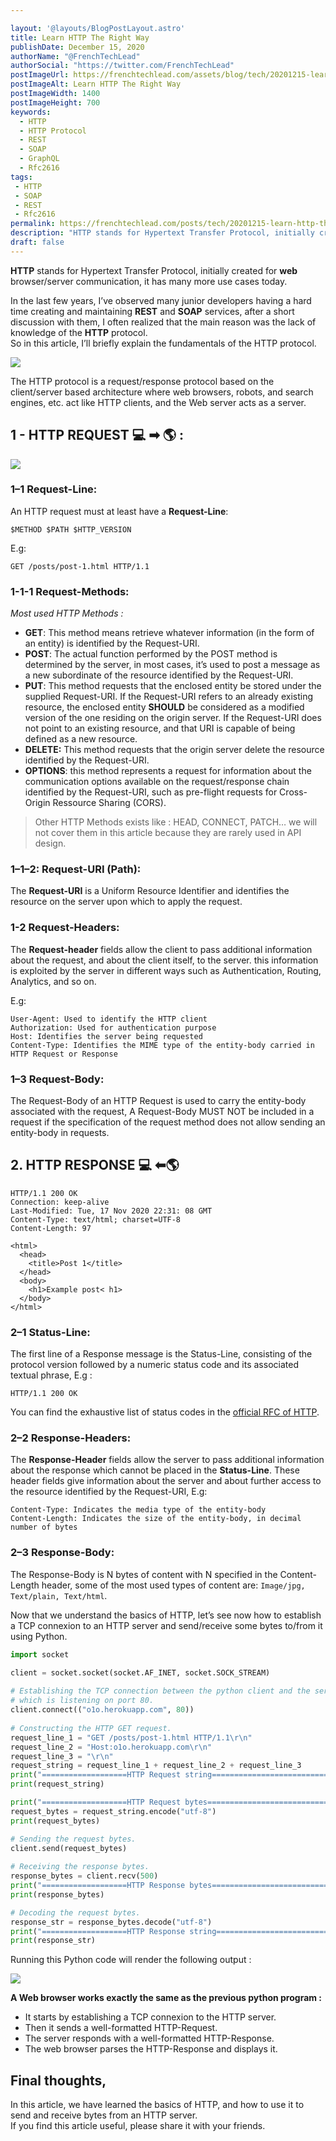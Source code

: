 ```yaml
---

layout: '@layouts/BlogPostLayout.astro'
title: Learn HTTP The Right Way
publishDate: December 15, 2020
authorName: "@FrenchTechLead"
authorSocial: "https://twitter.com/FrenchTechLead"
postImageUrl: https://frenchtechlead.com/assets/blog/tech/20201215-learn-http-the-right-way/0.png
postImageAlt: Learn HTTP The Right Way
postImageWidth: 1400
postImageHeight: 700
keywords:
  - HTTP
  - HTTP Protocol
  - REST
  - SOAP
  - GraphQL
  - Rfc2616
tags:
 - HTTP
 - SOAP
 - REST
 - Rfc2616
permalink: https://frenchtechlead.com/posts/tech/20201215-learn-http-the-right-way/
description: "HTTP stands for Hypertext Transfer Protocol, initially created for web browser/server communication, it has many more use cases today."
draft: false
---
```


**HTTP** stands for Hypertext Transfer Protocol, initially created for **web** browser/server communication, it has many more use cases today.



In the last few years, I’ve observed many junior developers having a hard time creating and maintaining **REST** and **SOAP** services, after a short discussion with them, I often realized that the main reason was the lack of knowledge of the **HTTP** protocol.  
So in this article, I’ll briefly explain the fundamentals of the HTTP protocol.

<Image w="624" h="214" src={img1} t="Client/Server Architecture" solo="true" />

The HTTP protocol is a request/response protocol based on the client/server based architecture where web browsers, robots, and search engines, etc. act like HTTP clients, and the Web server acts as a server.




## 1 - HTTP REQUEST 💻 ➡ 🌎 :


<Image w="624" h="214" src={img2} t="Example of HTTP Request" solo="true" />

###  1–1 Request-Line:


An HTTP request must at least have a **Request-Line**:

```
$METHOD $PATH $HTTP_VERSION
```

E.g:

```
GET /posts/post-1.html HTTP/1.1
```



###  1-1-1 Request-Methods:

_Most used HTTP Methods :_

*   **GET**: This method means retrieve whatever information (in the form of an entity) is identified by the Request-URI.
*   **POST**: The actual function performed by the POST method is determined by the server, in most cases, it’s used to post a message as a new subordinate of the resource identified by the Request-URI.
*   **PUT**: This method requests that the enclosed entity be stored under the supplied Request-URI. If the Request-URI refers to an already existing resource, the enclosed entity **SHOULD** be considered as a modified version of the one residing on the origin server. If the Request-URI does not point to an existing resource, and that URI is capable of being defined as a new resource.
*   **DELETE:** This method requests that the origin server delete the resource identified by the Request-URI.
*   **OPTIONS**: this method represents a request for information about the communication options available on the request/response chain identified by the Request-URI, such as pre-flight requests for Cross-Origin Ressource Sharing (CORS).

> Other HTTP Methods exists like : HEAD, CONNECT, PATCH… we will not cover them in this article because they are rarely used in API design.




###  1–1–2: Request-URI (Path):

The **Request-URI** is a Uniform Resource Identifier and identifies the resource on the server upon which to apply the request.




###  1-2 Request-Headers:

The **Request-header** fields allow the client to pass additional information about the request, and about the client itself, to the server. this information is exploited by the server in different ways such as Authentication, Routing, Analytics, and so on.

E.g:

```marko
User-Agent: Used to identify the HTTP client
Authorization: Used for authentication purpose
Host: Identifies the server being requested
Content-Type: Identifies the MIME type of the entity-body carried in HTTP Request or Response
```



###  1–3 Request-Body:

The Request-Body of an HTTP Request is used to carry the entity-body associated with the request, A Request-Body MUST NOT be included in a request if the specification of the request method does not allow sending an entity-body in requests.




## 2. HTTP RESPONSE 💻 ⬅🌎
```
HTTP/1.1 200 OK
Connection: keep-alive
Last-Modified: Tue, 17 Nov 2020 22:31: 08 GMT
Content-Type: text/html; charset=UTF-8
Content-Length: 97

<html>
  <head>
    <title>Post 1</title>
  </head>
  <body>
    <h1>Example post< h1>
  </body>
</html>
```



### 2–1 Status-Line:

The first line of a Response message is the Status-Line, consisting of the protocol version followed by a numeric status code and its associated textual phrase, E.g :

```
HTTP/1.1 200 OK
```

You can find the exhaustive list of status codes in the [official RFC of HTTP](https://tools.ietf.org/html/rfc2616#section-10).



###  2–2 Response-Headers:

The **Response-Header** fields allow the server to pass additional information about the response which cannot be placed in the **Status-Line**. These header fields give information about the server and about further access to the resource identified by the Request-URI, E.g:

```marko
Content-Type: Indicates the media type of the entity-body 
Content-Length: Indicates the size of the entity-body, in decimal number of bytes
```



###  2–3 Response-Body:

The Response-Body is N bytes of content with N specified in the Content-Length header, some of the most used types of content are: `Image/jpg, Text/plain, Text/html`.

Now that we understand the basics of HTTP, let’s see now how to establish a TCP connexion to an HTTP server and send/receive some bytes to/from it using Python.

```python
import socket

client = socket.socket(socket.AF_INET, socket.SOCK_STREAM)  
 
# Establishing the TCP connection between the python client and the server
# which is listening on port 80.
client.connect(("o1o.herokuapp.com", 80))  
 
# Constructing the HTTP GET request.
request_line_1 = "GET /posts/post-1.html HTTP/1.1\r\n"
request_line_2 = "Host:o1o.herokuapp.com\r\n"
request_line_3 = "\r\n"
request_string = request_line_1 + request_line_2 + request_line_3
print("===================HTTP Request string===============================")
print(request_string)

print("===================HTTP Request bytes===============================")
request_bytes = request_string.encode("utf-8")
print(request_bytes)

# Sending the request bytes.
client.send(request_bytes)  
 
# Receiving the response bytes.
response_bytes = client.recv(500)
print("===================HTTP Response bytes===============================")
print(response_bytes)

# Decoding the request bytes.
response_str = response_bytes.decode("utf-8")
print("===================HTTP Response string==============================")
print(response_str)
```

Running this Python code will render the following output :

<Image w="1110" h="958" src={img3} t="Example of HTTP Request" solo="true" />



**A Web browser works exactly the same as the previous python program :**

*   It starts by establishing a TCP connexion to the HTTP server.
*   Then it sends a well-formatted HTTP-Request.
*   The server responds with a well-formatted HTTP-Response.
*   The web browser parses the HTTP-Response and displays it.



## Final thoughts,
In this article, we have learned the basics of HTTP, and how to use it to send and receive bytes from an HTTP server.  
If you find this article useful, please share it with your friends.